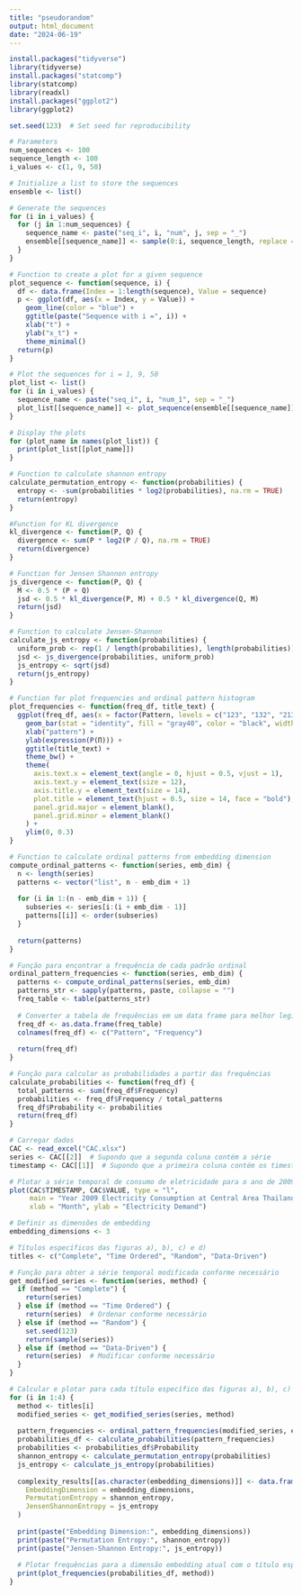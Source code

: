 ---
title: "pseudorandom"
output: html_document
date: "2024-06-19"
---

```{r cars}
install.packages("tidyverse")
library(tidyverse)
install.packages("statcomp")
library(statcomp)
library(readxl)
install.packages("ggplot2")
library(ggplot2)
```


````{r}
set.seed(123)  # Set seed for reproducibility

# Parameters
num_sequences <- 100
sequence_length <- 100
i_values <- c(1, 9, 50)

# Initialize a list to store the sequences
ensemble <- list()

# Generate the sequences
for (i in i_values) {
  for (j in 1:num_sequences) {
    sequence_name <- paste("seq_i", i, "num", j, sep = "_")
    ensemble[[sequence_name]] <- sample(0:i, sequence_length, replace = TRUE)
  }
}

# Function to create a plot for a given sequence
plot_sequence <- function(sequence, i) {
  df <- data.frame(Index = 1:length(sequence), Value = sequence)
  p <- ggplot(df, aes(x = Index, y = Value)) +
    geom_line(color = "blue") +
    ggtitle(paste("Sequence with i =", i)) +
    xlab("t") +
    ylab("x_t") +
    theme_minimal()
  return(p)
}

# Plot the sequences for i = 1, 9, 50
plot_list <- list()
for (i in i_values) {
  sequence_name <- paste("seq_i", i, "num_1", sep = "_")
  plot_list[[sequence_name]] <- plot_sequence(ensemble[[sequence_name]], i)
}

# Display the plots
for (plot_name in names(plot_list)) {
  print(plot_list[[plot_name]])
}


````

```{r}

# Function to calculate shannon entropy
calculate_permutation_entropy <- function(probabilities) {
  entropy <- -sum(probabilities * log2(probabilities), na.rm = TRUE)
  return(entropy)
}

#Function for KL divergence
kl_divergence <- function(P, Q) {
  divergence <- sum(P * log2(P / Q), na.rm = TRUE)
  return(divergence)
}

# Function for Jensen Shannon entropy
js_divergence <- function(P, Q) {
  M <- 0.5 * (P + Q)
  jsd <- 0.5 * kl_divergence(P, M) + 0.5 * kl_divergence(Q, M)
  return(jsd)
}

# Function to calculate Jensen-Shannon
calculate_js_entropy <- function(probabilities) {
  uniform_prob <- rep(1 / length(probabilities), length(probabilities))
  jsd <- js_divergence(probabilities, uniform_prob)
  js_entropy <- sqrt(jsd)
  return(js_entropy)
}

# Function for plot frequencies and ordinal pattern histogram
plot_frequencies <- function(freq_df, title_text) {
  ggplot(freq_df, aes(x = factor(Pattern, levels = c("123", "132", "213", "231", "312", "321")), y = Probability)) +
    geom_bar(stat = "identity", fill = "gray40", color = "black", width = 0.7) +
    xlab("pattern") +
    ylab(expression(P(Π))) +
    ggtitle(title_text) +
    theme_bw() +
    theme(
      axis.text.x = element_text(angle = 0, hjust = 0.5, vjust = 1),
      axis.text.y = element_text(size = 12),
      axis.title.y = element_text(size = 14),
      plot.title = element_text(hjust = 0.5, size = 14, face = "bold"),
      panel.grid.major = element_blank(),
      panel.grid.minor = element_blank()
    ) +
    ylim(0, 0.3)
}

# Function to calculate ordinal patterns from embedding dimension 
compute_ordinal_patterns <- function(series, emb_dim) {
  n <- length(series)
  patterns <- vector("list", n - emb_dim + 1)
  
  for (i in 1:(n - emb_dim + 1)) {
    subseries <- series[i:(i + emb_dim - 1)]
    patterns[[i]] <- order(subseries)
  }
  
  return(patterns)
}

# Função para encontrar a frequência de cada padrão ordinal
ordinal_pattern_frequencies <- function(series, emb_dim) {
  patterns <- compute_ordinal_patterns(series, emb_dim)
  patterns_str <- sapply(patterns, paste, collapse = "")
  freq_table <- table(patterns_str)
  
  # Converter a tabela de frequências em um data frame para melhor legibilidade
  freq_df <- as.data.frame(freq_table)
  colnames(freq_df) <- c("Pattern", "Frequency")
  
  return(freq_df)
}

# Função para calcular as probabilidades a partir das frequências
calculate_probabilities <- function(freq_df) {
  total_patterns <- sum(freq_df$Frequency)
  probabilities <- freq_df$Frequency / total_patterns
  freq_df$Probability <- probabilities
  return(freq_df)
}

# Carregar dados
CAC <- read_excel("CAC.xlsx")
series <- CAC[[2]]  # Supondo que a segunda coluna contém a série
timestamp <- CAC[[1]]  # Supondo que a primeira coluna contém os timestamps

# Plotar a série temporal de consumo de eletricidade para o ano de 2009
plot(CAC$TIMESTAMP, CAC$VALUE, type = "l",
     main = "Year 2009 Electricity Consumption at Central Area Thailand",
     xlab = "Month", ylab = "Electricity Demand")

# Definir as dimensões de embedding
embedding_dimensions <- 3

# Títulos específicos das figuras a), b), c) e d)
titles <- c("Complete", "Time Ordered", "Random", "Data-Driven")

# Função para obter a série temporal modificada conforme necessário
get_modified_series <- function(series, method) {
  if (method == "Complete") {
    return(series)
  } else if (method == "Time Ordered") {
    return(series)  # Ordenar conforme necessário
  } else if (method == "Random") {
    set.seed(123)
    return(sample(series))
  } else if (method == "Data-Driven") {
    return(series)  # Modificar conforme necessário
  }
}

# Calcular e plotar para cada título específico das figuras a), b), c) e d)
for (i in 1:4) {
  method <- titles[i]
  modified_series <- get_modified_series(series, method)
  
  pattern_frequencies <- ordinal_pattern_frequencies(modified_series, embedding_dimensions)
  probabilities_df <- calculate_probabilities(pattern_frequencies)
  probabilities <- probabilities_df$Probability
  shannon_entropy <- calculate_permutation_entropy(probabilities)
  js_entropy <- calculate_js_entropy(probabilities)
  
  complexity_results[[as.character(embedding_dimensions)]] <- data.frame(
    EmbeddingDimension = embedding_dimensions,
    PermutationEntropy = shannon_entropy,
    JensenShannonEntropy = js_entropy
  )
  
  print(paste("Embedding Dimension:", embedding_dimensions))
  print(paste("Permutation Entropy:", shannon_entropy))
  print(paste("Jensen-Shannon Entropy:", js_entropy))
  
  # Plotar frequências para a dimensão embedding atual com o título específico
  print(plot_frequencies(probabilities_df, method))
}


```